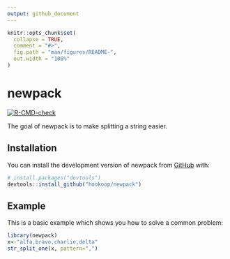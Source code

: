 ```yaml
---
output: github_document
---
```


<!-- README.md is generated from README.Rmd. Please edit that file -->

```r
knitr::opts_chunk$set(
  collapse = TRUE,
  comment = "#>",
  fig.path = "man/figures/README-",
  out.width = "100%"
)
```

# newpack

<!-- badges: start -->
[![R-CMD-check](https://github.com/hookoop/newpack/actions/workflows/R-CMD-check.yaml/badge.svg)](https://github.com/hookoop/newpack/actions/workflows/R-CMD-check.yaml)
<!-- badges: end -->

The goal of newpack is to make splitting a string easier.

## Installation

You can install the development version of newpack from [GitHub](https://github.com/) with:

``` r
# install.packages("devtools")
devtools::install_github("hookoop/newpack")
```

## Example

This is a basic example which shows you how to solve a common problem:

```r
library(newpack)
x<-"alfa,bravo,charlie,delta"
str_split_one(x, pattern=",")
```

